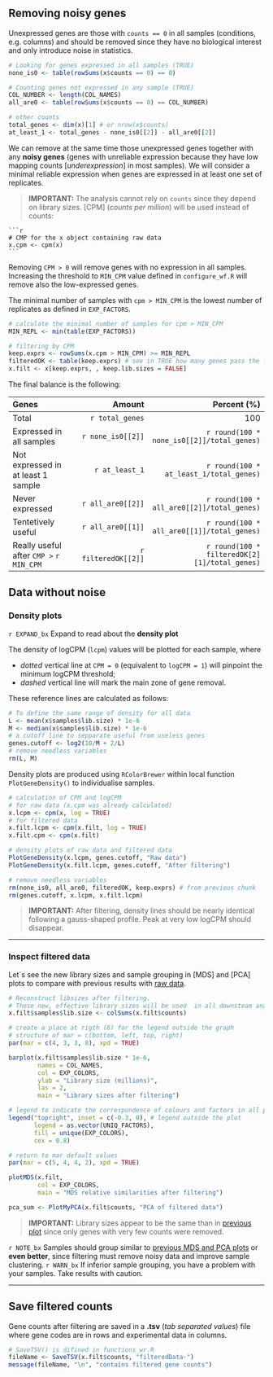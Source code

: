 ## Removing noisy genes

Unexpressed genes are those with `counts == 0` in all samples (conditions, e.g. columns) and should be removed since they have no biological interest and only introduce noise in statistics.

```r
# Looking for genes expressed in all samples (TRUE)
none_is0 <- table(rowSums(x$counts == 0) == 0)

# Counting genes not expressed in any sample (TRUE)
COL_NUMBER <- length(COL_NAMES)
all_are0 <- table(rowSums(x$counts == 0) == COL_NUMBER)

# other counts
total_genes <- dim(x)[1] # or nrow(x$counts)
at_least_1 <- total_genes - none_is0[[2]] - all_are0[[2]]
```

We can remove at the same time those unexpressed genes together with any **noisy genes** (genes with unreliable expression because they have low mapping counts [_underexpression_] in most samples). We will consider a minimal reliable expression when genes are expressed in at least one set of replicates.

> **IMPORTANT:** The analysis cannot rely on `counts` since they depend on library sizes. [CPM] (_counts per million_) will be used instead of counts:

    ```r
    # CMP for the x object containing raw data
    x.cpm <- cpm(x)
    ```

Removing `CPM > 0` will remove genes with no expression in all samples. Increasing the threshold to `MIN_CPM` value defined in `configure_wf.R` will remove also the low-expressed genes.

The minimal number of samples with `cpm > MIN_CPM` is the lowest number of replicates as defined in `EXP_FACTORS`.

```r
# calculate the minimal number of samples for cpm > MIN_CPM
MIN_REPL <- min(table(EXP_FACTORS))

# filtering by CPM
keep.exprs <- rowSums(x.cpm > MIN_CPM) >= MIN_REPL
filteredOK <- table(keep.exprs) # see in TRUE how many genes pass the filter
x.filt <- x[keep.exprs, , keep.lib.sizes = FALSE]
```

The final balance is the following:

Genes | Amount  | Percent (%)
:---- | ----:   | ---:
Total                                   | `r total_genes`       | 100
Expressed in all samples                | `r none_is0[[2]]`  | `r round(100 * none_is0[[2]]/total_genes)`
Not expressed in at least 1 sample      | `r at_least_1`     | `r round(100 * at_least_1/total_genes)`
Never expressed                         | `r all_are0[[2]]`  | `r round(100 * all_are0[[2]]/total_genes)`
Tentetively useful                      | `r all_are0[[1]]`  | `r round(100 * all_are0[[1]]/total_genes)`
Really useful after `CMP >` `r MIN_CPM` | `r filteredOK[[2]]`| `r round(100 * filteredOK[2][1]/total_genes)`



## Data without noise {.tabset .tabset-fade .tabset-pills}

### Density plots {-}

[START EXPANDIBLE]: #
`r EXPAND_bx` 
Expand to read about the <b>density plot</b></summary>

The density of logCPM (`lcpm`) values will be plotted for each sample, where

* _dotted_ vertical line at `CPM = 0` (equivalent to `logCPM = 1`) will pinpoint the minimum logCPM threshold;
* _dashed_ vertical line will mark the main zone of gene removal. 

These reference lines are calculated as follows:

```r
# To define the same range of density for all data
L <- mean(x$samples$lib.size) * 1e-6
M <- median(x$samples$lib.size) * 1e-6
# a cutoff line to sepparate useful from useless genes
genes.cutoff <- log2(10/M + 2/L)
# remove needless variables
rm(L, M)
```

</details> 
[END EXPANDIBLE]: #


Density plots are produced using `RColorBrewer` within local function `PlotGeneDensity()` to individualise samples.

```r
# calculation of CPM and logCPM
# for raw data (x.cpm was already calculated)
x.lcpm <- cpm(x, log = TRUE)
# for filtered data
x.filt.lcpm <- cpm(x.filt, log = TRUE)
x.filt.cpm <- cpm(x.filt)

# density plots of raw data and filtered data
PlotGeneDensity(x.lcpm, genes.cutoff, "Raw data")
PlotGeneDensity(x.filt.lcpm, genes.cutoff, "After filtering")

# remove needless variables
rm(none_is0, all_are0, filteredOK, keep.exprs) # from previous chunk
rm(genes.cutoff, x.lcpm, x.filt.lcpm)
```

> **IMPORTANT:** After filtering, density lines should be nearly identical following a gauss-shaped profile. Peak at very low logCPM should disappear.


***

### Inspect filtered data {#filterdSizeMDSPCA}

Let`s see the new library sizes and sample grouping in [MDS] and [PCA] plots to compare with previous results with [raw data](#origSizeMDS).


```r
# Reconstruct libsizes after filtering.
# These new, effective library sizes will be used  in all downsteam analyses
x.filt$samples$lib.size <- colSums(x.filt$counts)

# create a place at rigth (8) for the legend outside the graph
# structure of mar = c(bottom, left, top, right)
par(mar = c(4, 3, 3, 8), xpd = TRUE) 

barplot(x.filt$samples$lib.size * 1e-6, 
        names = COL_NAMES, 
        col = EXP_COLORS,
        ylab = "Library size (millions)", 
        las = 2, 
        main = "Library sizes after filtering") 

# legend to indicate the correspondence of colours and factors in all plots
legend("topright", inset = c(-0.3, 0), # legend outside the plot 
       legend = as.vector(UNIQ_FACTORS), 
       fill = unique(EXP_COLORS),
       cex = 0.8)

# return to mar default values
par(mar = c(5, 4, 4, 2), xpd = TRUE)

plotMDS(x.filt, 
        col = EXP_COLORS, 
        main = "MDS relative similarities after filtering")

pca_sum <- PlotMyPCA(x.filt$counts, "PCA of filtered data")
```

> **IMPORTANT:** Library sizes appear to be the same than in [previous plot](#origSizeMDS) since only genes with very few counts were removed.

`r NOTE_bx` Samples should group similar to [previous MDS and PCA plots](#origSizeMDS) or **even better**, since filtering must remove noisy data and improve sample clustering.</div>

`r WARN_bx` If inferior sample grouping, you have a problem with your samples. Take results with caution.</div>



***


## Save filtered counts 

Gene counts after filtering are saved in a **.tsv** (_tab separated values_) file where gene codes are in rows and experimental data in columns.

```r
# SaveTSV() is difined in functions_wr.R
fileName <- SaveTSV(x.filt$counts, "filteredData-")
message(fileName, "\n", "contains filtered gene counts")
```
